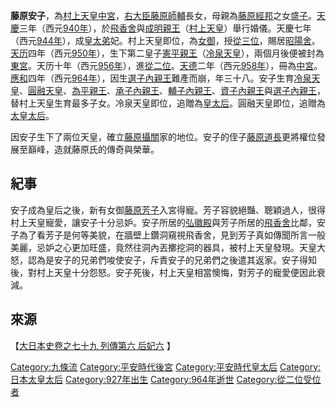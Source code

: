 '''藤原安子'''，為[[村上天皇|村上天皇]][[中宮|中宮]]，[[右大臣|右大臣]][[藤原師輔|藤原師輔]]長女，母親為[[藤原經邦|藤原經邦]]之女[[盛子|盛子]]。[[天慶_(朱雀天皇)|天慶]]三年（西元[[940年|940年]]），於[[飛香舍|飛香舍]]與[[成明親王|成明親王]]（[[村上天皇|村上天皇]]）舉行婚儀。天慶七年（西元[[944年|944年]]），成[[皇太弟|皇太弟]]妃。村上天皇即位，為[[女御|女御]]，授[[從三位|從三位]]，賜居[[昭陽舍|昭陽舍]]。[[天历_(村上天皇)|天历]]四年（西元[[950年|950年]]），生下第二皇子[[憲平親王|憲平親王]]（[[冷泉天皇|冷泉天皇]]），兩個月後便被封為[[東宮|東宮]]。天历十年（西元[[956年|956年]]），進[[從二位|從二位]]。[[天德_(村上天皇)|天德]]二年（西元[[958年|958年]]），冊為[[中宮|中宮]]。[[應和|應和]]四年（西元[[964年|964年]]），因生[[選子內親王|選子內親王]]難產而崩，年三十八。安子生育[[冷泉天皇|冷泉天皇]]、[[圓融天皇|圓融天皇]]、[[為平親王|為平親王]]、[[承子內親王|承子內親王]]、[[輔子內親王|輔子內親王]]、[[資子內親王|資子內親王]]與[[選子內親王|選子內親王]]，替村上天皇生育最多子女。冷泉天皇即位，追贈為[[皇太后|皇太后]]。圓融天皇即位，追贈為[[太皇太后|太皇太后]]。

因安子生下了兩位天皇，確立[[藤原|藤原]][[攝關|攝關]]家的地位。安子的侄子[[藤原道長|藤原道長]]更將權位發展至巔峰，造就藤原氏的傳奇與榮華。

==紀事==
安子成為皇后之後，新有女御[[藤原芳子|藤原芳子]]入宮得寵。芳子容貌絕豔、聰穎過人，很得村上天皇寵愛，讓安子十分忌妒。安子所居的[[弘徽殿|弘徽殿]]與芳子所居的[[飛香舍|飛香舍]]比鄰，安子為了看芳子是何等美貌，在牆壁上鑽洞窺視飛香舍，見到芳子真如傳聞所言一般美麗，忌妒之心更加旺盛，竟然往洞內丟擲挖洞的器具，被村上天皇發現。天皇大怒，認為是安子的兄弟們唆使安子，斥責安子的兄弟們之後遣其返家。安子得知後，對村上天皇十分怨怒。安子死後，村上天皇相當懊悔，對芳子的寵愛便因此衰減。

==來源==
【[http://miko.org/~uraki/kuon/furu/text/dainihonsi/dns079.htm#03 大日本史卷之七十九 列傳第六 后妃六] {{Wayback|url=http://miko.org/~uraki/kuon/furu/text/dainihonsi/dns079.htm#03 |date=20200802043814 }}】

{{平安時代皇后}}


{{Japan-emperor-stub}}
[[Category:九條流|Category:九條流]]
[[Category:平安時代後宮|Category:平安時代後宮]]
[[Category:平安時代皇太后|Category:平安時代皇太后]]
[[Category:日本太皇太后|Category:日本太皇太后]]
[[Category:927年出生|Category:927年出生]]
[[Category:964年逝世|Category:964年逝世]]
[[Category:從二位受位者|Category:從二位受位者]]